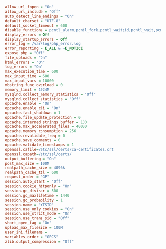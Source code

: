 ```ini
allow_url_fopen = "On"
allow_url_include = "Off"
auto_detect_line_endings = "On"
default_charset = "UTF-8"
default_socket_timeout = 600
disable_functions = pcntl_alarm,pcntl_fork,pcntl_waitpid,pcntl_wait,pcntl_wifexited,pcntl_wifstopped,pcntl_wifsignaled,pcntl_wifcontinued,pcntl_wexitstatus,pcntl_wtermsig,pcntl_wstopsig,pcntl_signal,pcntl_signal_get_handler,pcntl_signal_dispatch,pcntl_get_last_error,pcntl_strerror,pcntl_sigprocmask,pcntl_sigwaitinfo,pcntl_sigtimedwait,pcntl_exec,pcntl_getpriority,pcntl_setpriority,pcntl_async_signals,pcntl_unshare,shell_exec,exec,system,passthru,popen
display_errors = Off
display_startup_errors = Off
error_log = /var/log/php_error.log
error_reporting = E_ALL & ~E_NOTICE
expose_php = "Off"
file_uploads = "On"
html_errors = "On"
log_errors = "On"
max_execution_time = 600
max_input_time = 600
max_input_vars = 10000
mbstring.func_overload = 0
memory_limit = 1024M
mysqlnd.collect_memory_statistics = "Off"
mysqlnd.collect_statistics = "Off"
opcache.enable = "On"
opcache.enable_cli = "On"
opcache.fast_shutdown = 1
opcache.file_update_protection = 0
opcache.interned_strings_buffer = 100
opcache.max_accelerated_files = 40000
opcache.memory_consumption = 256
opcache.revalidate_freq = 0
opcache.save_comments = 0
opcache.validate_timestamps = 1
openssl.cafile=/etc/ssl/certs/ca-certificates.crt
openssl.capath=/etc/ssl/certs/
output_buffering = "On"
post_max_size = 100M
realpath_cache_size = 4096k
realpath_cache_ttl = 600
request_order = "GP"
session.auto_start = "Off"
session.cookie_httponly = "On"
session.gc_divisor = 500
session.gc_maxlifetime = 1440
session.gc_probability = 1
session.name = "YTSID"
session.use_only_cookies = "On"
session.use_strict_mode = "On"
session.use_trans_sid = "Off"
short_open_tag = "On"
upload_max_filesize = 100M
user_ini.filename =
variables_order = "GPCS"
zlib.output_compression = "Off"
```
